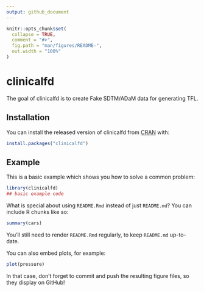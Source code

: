 ```yaml
---
output: github_document
---
```


<!-- README.md is generated from README.Rmd. Please edit that file -->

```r
knitr::opts_chunk$set(
  collapse = TRUE,
  comment = "#>",
  fig.path = "man/figures/README-",
  out.width = "100%"
)
```

# clinicalfd

<!-- badges: start -->
<!-- badges: end -->

The goal of clinicalfd is to create Fake SDTM/ADaM data for generating TFL.

## Installation

You can install the released version of clinicalfd from [CRAN](https://CRAN.R-project.org) with:

``` r
install.packages("clinicalfd")
```

## Example

This is a basic example which shows you how to solve a common problem:

```r
library(clinicalfd)
## basic example code
```

What is special about using `README.Rmd` instead of just `README.md`? You can include R chunks like so:

```r
summary(cars)
```

You'll still need to render `README.Rmd` regularly, to keep `README.md` up-to-date.

You can also embed plots, for example:

```r
plot(pressure)
```

In that case, don't forget to commit and push the resulting figure files, so they display on GitHub!
